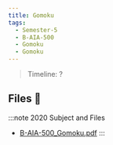 ```yaml
---
title: Gomoku
tags:
  - Semester-5
  - B-AIA-500
  - Gomoku
  - Gomoku
---
```

> Timeline: ?


## Files 📂

:::note 2020 Subject and Files
- [B-AIA-500_Gomoku.pdf](https://github.com/Studio-17/Epitech-Subjects/raw/main/Semester-5/B-AIA-500/Gomoku/Gomoku/B-AIA-500_Gomoku.pdf)
:::

